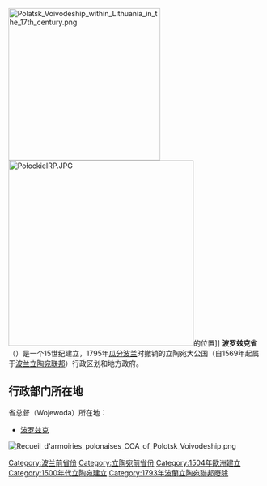 {{Unreferenced|time=2009-02-25}}
[[Image:Polatsk_Voivodeship_within_Lithuania_in_the_17th_century.png|300px]]
[[Image:PołockieIRP.JPG|366px]]的位置]] 
'''波罗兹克省'''（{{lang-pl|Województwo Połockie}}）是一个15世纪建立，1795年[[瓜分波兰|瓜分波兰]]时撤销的立陶宛大公国（自1569年起属于[[波兰立陶宛联邦|波兰立陶宛联邦]]）行政区划和地方政府。
==行政部门所在地==
省总督（Wojewoda）所在地：
*[[波罗兹克|波罗兹克]]

[[Image:Recueil_d'armoiries_polonaises_COA_of_Polotsk_Voivodeship.png|thumb]]
{{Administrative division of the Polish-Lithuanian Commonwealth}}

[[Category:波兰前省份|Category:波兰前省份]]
[[Category:立陶宛前省份|Category:立陶宛前省份]]
[[Category:1504年歐洲建立|Category:1504年歐洲建立]]
[[Category:1500年代立陶宛建立|Category:1500年代立陶宛建立]]
[[Category:1793年波蘭立陶宛聯邦廢除|Category:1793年波蘭立陶宛聯邦廢除]]

{{Poland-stub}}
{{Lithuania-stub}}